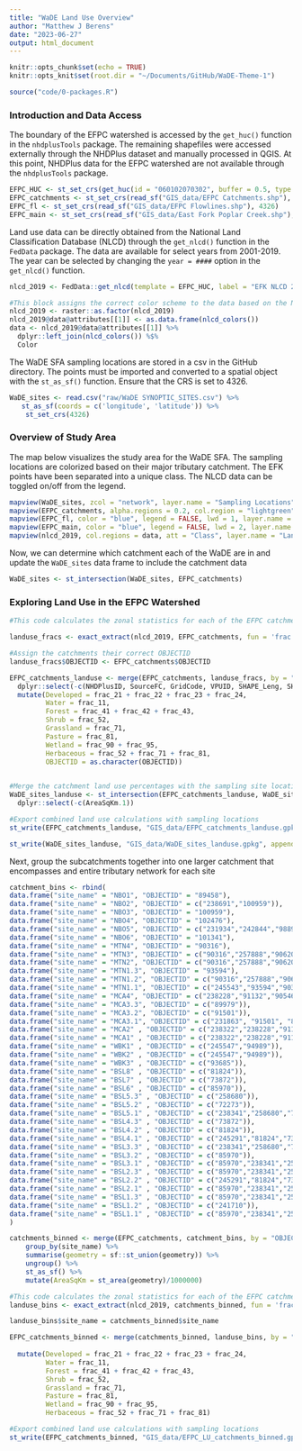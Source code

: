 ```yaml
---
title: "WaDE Land Use Overview"
author: "Matthew J Berens"
date: "2023-06-27"
output: html_document
---
```


```r
knitr::opts_chunk$set(echo = TRUE)
knitr::opts_knit$set(root.dir = "~/Documents/GitHub/WaDE-Theme-1")
```

```r
source("code/0-packages.R")
```

### Introduction and Data Access
The boundary of the EFPC watershed is accessed by the `get_huc()` function in the `nhdplusTools` package. The remaining shapefiles were accessed externally through the NHDPlus dataset and manually processed in QGIS. At this point, NHDPlus data for the EFPC watershed are not available through the `nhdplusTools` package.
```r
EFPC_HUC <- st_set_crs(get_huc(id = "060102070302", buffer = 0.5, type = "huc12"), 4326)
EFPC_catchments <- st_set_crs(read_sf("GIS_data/EFPC Catchments.shp"), 4326)
EFPC_fl <- st_set_crs(read_sf("GIS_data/EFPC Flowlines.shp"), 4326)
EFPC_main <- st_set_crs(read_sf("GIS_data/East Fork Poplar Creek.shp"), 4326)
```

Land use data can be directly obtained from the National Land Classification Database (NLCD) through the `get_nlcd()` function in the `FedData` package. The data are available for select years from 2001-2019. The year can be selected by changing the `year = ####` option in the `get_nlcd()` function.
```r
nlcd_2019 <- FedData::get_nlcd(template = EFPC_HUC, label = "EFK NLCD 2019", year = 2019)
```


```r
#This block assigns the correct color scheme to the data based on the NLCD color legend.
nlcd_2019 <- raster::as.factor(nlcd_2019)
nlcd_2019@data@attributes[[1]] <- as.data.frame(nlcd_colors())
data <- nlcd_2019@data@attributes[[1]] %>%
  dplyr::left_join(nlcd_colors()) %$%
  Color
```

The WaDE SFA sampling locations are stored in a csv in the GitHub directory. The points must be imported and converted to a spatial object with the `st_as_sf()` function. Ensure that the CRS is set to 4326.
```r
WaDE_sites <- read.csv("raw/WaDE SYNOPTIC_SITES.csv") %>%
   st_as_sf(coords = c('longitude', 'latitude')) %>%
    st_set_crs(4326)
```


### Overview of Study Area
The map below visualizes the study area for the WaDE SFA. The sampling locations are colorized based on their major tributary catchment. The EFK points have been separated into a unique class. The NLCD data can be toggled on/off from the legend.
```r
mapview(WaDE_sites, zcol = "network", layer.name = "Sampling Locations", alpha.region = 1, label = "site_name", col.regions = RColorBrewer::brewer.pal(length(unique(WaDE_sites$network)), "Spectral")) +
mapview(EFPC_catchments, alpha.regions = 0.2, col.region = "lightgreen", color = "black", legend = FALSE, lwd=1, layer.name = "EFK Catchments") +
mapview(EFPC_fl, color = "blue", legend = FALSE, lwd = 1, layer.name = "NHD Flowlines") +
mapview(EFPC_main, color = "blue", legend = FALSE, lwd = 2, layer.name = "EFK Main Branch") +
mapview(nlcd_2019, col.regions = data, att = "Class", layer.name = "Landcover Class", label = FALSE, legend = TRUE, alpha = 0.5, hide = TRUE)

```



Now, we can determine which catchment each of the WaDE are in and update the `WaDE_sites` data frame to include the catchment data
```r
WaDE_sites <- st_intersection(WaDE_sites, EFPC_catchments)
```


### Exploring Land Use in the EFPC Watershed
```r

#This code calculates the zonal statistics for each of the EFPC catchments. The results are exported as a df that is saved as 

landuse_fracs <- exact_extract(nlcd_2019, EFPC_catchments, fun = 'frac', force_df = TRUE)

#Assign the catchments their correct OBJECTID
landuse_fracs$OBJECTID <- EFPC_catchments$OBJECTID

EFPC_catchments_landuse <- merge(EFPC_catchments, landuse_fracs, by = "OBJECTID") %>%
  dplyr::select(-c(NHDPlusID, SourceFC, GridCode, VPUID, SHAPE_Leng, SHAPE_Area)) %>%
  mutate(Developed = frac_21 + frac_22 + frac_23 + frac_24,
         Water = frac_11,
         Forest = frac_41 + frac_42 + frac_43,
         Shrub = frac_52,
         Grassland = frac_71,
         Pasture = frac_81,
         Wetland = frac_90 + frac_95,
         Herbaceous = frac_52 + frac_71 + frac_81,
         OBJECTID = as.character(OBJECTID))
 

#Merge the catchment land use percentages with the sampling site locations
WaDE_sites_landuse <- st_intersection(EFPC_catchments_landuse, WaDE_sites) %>%
  dplyr::select(-c(AreaSqKm.1))

#Export combined land use calculations with sampling locations
st_write(EFPC_catchments_landuse, "GIS_data/EFPC_catchments_landuse.gpkg", append = FALSE)

st_write(WaDE_sites_landuse, "GIS_data/WaDE_sites_landuse.gpkg", append = FALSE)
```



Next, group the subcatchments together into one larger catchment that encompasses and entire tributary network for each site
```r
catchment_bins <- rbind(
data.frame("site_name" = "NBO1", "OBJECTID" = "89458"),
data.frame("site_name" = "NBO2", "OBJECTID" = c("238691","100959")),
data.frame("site_name" = "NBO3", "OBJECTID" = "100959"),
data.frame("site_name" = "NBO4", "OBJECTID" = "102476"),
data.frame("site_name" = "NBO5", "OBJECTID" = c("231934","242844","98890","99751","99669")),
data.frame("site_name" = "NBO6", "OBJECTID" = "101341"),
data.frame("site_name" = "MTN4", "OBJECTID" = "90316"),
data.frame("site_name" = "MTN3", "OBJECTID" = c("90316","257888","90620")),
data.frame("site_name" = "MTN2", "OBJECTID" = c("90316","257888","90620")),
data.frame("site_name" = "MTN1.3", "OBJECTID" = "93594"),
data.frame("site_name" = "MTN1.2", "OBJECTID" = c("90316","257888","90620")),
data.frame("site_name" = "MTN1.1", "OBJECTID" = c("245543","93594","90316","257888","90620")),
data.frame("site_name" = "MCA4", "OBJECTID" = c("238228","91132","90546")),
data.frame("site_name" = "MCA3.3", "OBJECTID" = c("89979")),
data.frame("site_name" = "MCA3.2", "OBJECTID" = c("91501")),
data.frame("site_name" = "MCA3.1", "OBJECTID" = c("231863", "91501", "89979")), 
data.frame("site_name" = "MCA2" , "OBJECTID" = c("238322","238228","91132","90546","231863", "91501", "89979")),
data.frame("site_name" = "MCA1" , "OBJECTID" = c("238322","238228","91132","90546","231863", "91501", "89979","90467", "90031")),
data.frame("site_name" = "WBK1" , "OBJECTID" = c("245547","94989")),
data.frame("site_name" = "WBK2" , "OBJECTID" = c("245547","94989")),
data.frame("site_name" = "WBK3" , "OBJECTID" = c("93685")),
data.frame("site_name" = "BSL8" , "OBJECTID" = c("81824")),
data.frame("site_name" = "BSL7" , "OBJECTID" = c("73872")),
data.frame("site_name" = "BSL6" , "OBJECTID" = c("85970")),
data.frame("site_name" = "BSL5.3" , "OBJECTID" = c("258680")),
data.frame("site_name" = "BSL5.2" , "OBJECTID" = c("72273")),
data.frame("site_name" = "BSL5.1" , "OBJECTID" = c("238341","258680","72273")),
data.frame("site_name" = "BSL4.3" , "OBJECTID" = c("73872")),
data.frame("site_name" = "BSL4.2" , "OBJECTID" = c("81824")),
data.frame("site_name" = "BSL4.1" , "OBJECTID" = c("245291","81824","73872")),
data.frame("site_name" = "BSL3.3" , "OBJECTID" = c("238341","258680","72273")),
data.frame("site_name" = "BSL3.2" , "OBJECTID" = c("85970")),
data.frame("site_name" = "BSL3.1" , "OBJECTID" = c("85970","238341","258680","72273")),
data.frame("site_name" = "BSL2.3" , "OBJECTID" = c("85970","238341","258680","72273")),
data.frame("site_name" = "BSL2.2" , "OBJECTID" = c("245291","81824","73872")),
data.frame("site_name" = "BSL2.1" , "OBJECTID" = c("85970","238341","258680","72273","245291","81824","73872")),
data.frame("site_name" = "BSL1.3" , "OBJECTID" = c("85970","238341","258680","72273","245291","81824","73872")),
data.frame("site_name" = "BSL1.2" , "OBJECTID" = c("241710")),
data.frame("site_name" = "BSL1.1" , "OBJECTID" = c("85970","238341","258680","72273","245291","81824","73872","95129","241710"))
)

catchments_binned <- merge(EFPC_catchments, catchment_bins, by = "OBJECTID") %>% 
    group_by(site_name) %>%
    summarise(geometry = sf::st_union(geometry)) %>%
    ungroup() %>%
    st_as_sf() %>%
    mutate(AreaSqKm = st_area(geometry)/1000000)

#This code calculates the zonal statistics for each of the EFPC catchments. The results are exported as a df that is saved as 
landuse_bins <- exact_extract(nlcd_2019, catchments_binned, fun = 'frac', force_df = TRUE)

landuse_bins$site_name = catchments_binned$site_name

EFPC_catchments_binned <- merge(catchments_binned, landuse_bins, by = "site_name") %>%
  
  mutate(Developed = frac_21 + frac_22 + frac_23 + frac_24,
         Water = frac_11,
         Forest = frac_41 + frac_42 + frac_43,
         Shrub = frac_52,
         Grassland = frac_71,
         Pasture = frac_81,
         Wetland = frac_90 + frac_95,
         Herbaceous = frac_52 + frac_71 + frac_81)

#Export combined land use calculations with sampling locations
st_write(EFPC_catchments_binned, "GIS_data/EFPC_LU_catchments_binned.gpkg", append = FALSE)

```




